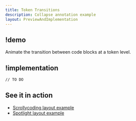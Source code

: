 ```yaml
---
title: Token Transitions
description: Collapse annotation example
layout: PreviewAndImplementation
---
```


## !demo

Animate the transition between code blocks at a token level.

<Demo name="token-transitions" />

## !implementation

```txt
// TO DO
```

## See it in action

- [Scrollycoding layout example](/docs/layouts/scrollycoding)
- [Spotlight layout example](/docs/layouts/spotlight)
